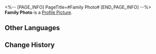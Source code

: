 <%-- [PAGE_INFO]
PageTitle=#Family Photo#
[END_PAGE_INFO] --%>
{{Item Infobox
|id          = 140372
|image       = Item Family Photo.png
|type        = Mission Item
|invCategory = Missions
|rarity      = 3
|effect      = 
|description = A picture of a family of three. On it is written: "When we first arrived in Xianzhou &mdash; Renault." It seems to be dated about a hundred years ago...
}}
'''Family Photo''' is a [[Profile Picture]].

==Other Languages==
{{Other Languages
|en   = Family Photo
|zhs  = 家庭照片
|zht  = 家庭照片
|ja   = 家族写真
|ko   = 가족사진
|es   = Foto de familia
|fr   = Photo de famille
|ru   = Семейная фотография
|th   = รูปครอบครัว
|vi   = Ảnh Gia Đình
|de   = Familienfoto
|id   = Foto Keluarga
|pt   = Foto de Família
}}

==Change History==
{{Change History|1.5}}